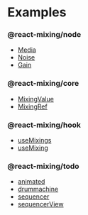 # Examples

<div className="container row">
<div className="col col--4">

### @react-mixing/node

- [Media](node/Media)
- [Noise](node/Noise)
- [Gain](node/Gain)

</div>
<div className="col col--4">

### @react-mixing/core

- [MixingValue](core/MixingValue)
- [MixingRef](core/MixingRef)

</div>
<div className="col col--4">

### @react-mixing/hook

- [useMixings](hook/useMixings)
- [useMixing](hook/useMixing)

</div>
<div className="col col--4">

### @react-mixing/todo

- [animated](animated)
- [drummachine](drummachine)
- [sequencer](sequencer)
- [sequencerView](sequencerView)

</div>
</div>
